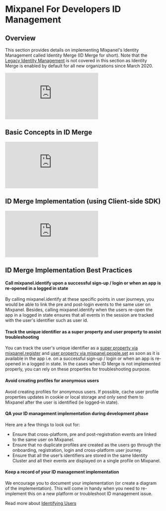 # Mixpanel For Developers ID Management

## Overview

This section provides details on implementing Mixpanel's Identity Management called Identity Merge (ID Merge for short). Note that the [Legacy Identity Management](https://help.mixpanel.com/hc/en-us/articles/115004497803-Identity-Management-Pre-Identity-Merge-Overview) is not covered in this section as Identity Merge is enabled by default for all new organizations since March 2020.

<p style={{ position: 'relative', paddingBottom: '56.25%', height: 0, overflow: 'hidden' }}>
  <iframe src="https://www.loom.com/embed/01dcff45ee91473a9e6ddb1670fd6cba" frameborder="0" style={{ position: 'absolute', top: 0, left: 0, width: '100%', height: '100%' }} allowfullscreen></iframe>
</p>

## Basic Concepts in ID Merge
<p style={{ position: 'relative', paddingBottom: '56.25%', height: 0, overflow: 'hidden' }}>
  <iframe src="https://www.loom.com/embed/f8f0ee64496a402d83246b111cdd051c" frameborder="0" style={{ position: 'absolute', top: 0, left: 0, width: '100%', height: '100%' }} allowfullscreen></iframe>
</p>

## ID Merge Implementation (using Client-side SDK)
<p style={{ position: 'relative', paddingBottom: '56.25%', height: 0, overflow: 'hidden' }}>
  <iframe src="https://www.loom.com/embed/9941b613dd044536ba1962ddb6a32ccd" frameborder="0" style={{ position: 'absolute', top: 0, left: 0, width: '100%', height: '100%' }} allowfullscreen></iframe>
</p>

## ID Merge Implementation Best Practices
#### Call mixpanel.identify upon a successful sign-up / login or when an app is re-opened in a logged in state
By calling mixpanel.identify at these specific points in user journeys, you would be able to link the pre and post-login events to the same user on Mixpanel. Besides, calling mixpanel.identify when the users re-open the app in a logged in state ensures that all events in the session are tracked with the user's identifier such as user id.

#### Track the unique identifier as a super property and user property to assist troubleshooting
You can track the user's unique identifier as a [super property via mixpanel.register](/docs/tracking/reference/javascript#super-properties) and [user property via mixpanel.people.set](/docs/tracking/reference/javascript#setting-profile-properties) as soon as it is available in the app i.e. on a successful sign-up / login or when an app is re-opened in a logged in state.
In the cases when ID Merge is not implemented properly, you can rely on these properties for troubleshooting purpose.

#### Avoid creating profiles for anonymous users
Avoid creating profiles for anonymous users. If possible, cache user profile properties updates in cookie or local storage and only send them to Mixpanel after the user is identified (ie logged-in state).

#### QA your ID management implementation during development phase
Here are a few things to look out for:
- Ensure that cross-platform, pre and post-registration events are linked to the same user on Mixpanel.
- Ensure that no duplicate profiles are created as the users go through the onboarding, registration, login and cross-platform user journey.
- Ensure that all the user’s identifiers are stored in the same Identity Cluster and all their events are displayed on a single profile on Mixpanel.

#### Keep a record of your ID management implementation
We encourage you to document your implementation (or create a diagram of the implementation). This will come in handy when you need to re-implement this on a new platform or troubleshoot ID management issue.

Read more about [Identifying Users](/docs/tracking/how-tos/identifying-users)

